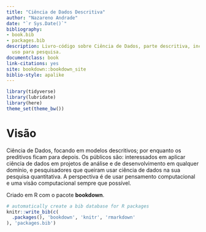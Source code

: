 ```yaml
--- 
title: "Ciência de Dados Descritiva"
author: "Nazareno Andrade"
date: "`r Sys.Date()`"
bibliography:
- book.bib
- packages.bib
description: Livro-código sobre Ciência de Dados, parte descritiva, incluindo seu
  uso para pesquisa.
documentclass: book
link-citations: yes
site: bookdown::bookdown_site
biblio-style: apalike
---
```


```r
library(tidyverse)
library(lubridate)
library(here)
theme_set(theme_bw())
```

# Visão

Ciência de Dados, focando em modelos descritivos; por enquanto os preditivos ficam para depois. Os públicos são: interessados em aplicar ciência de dados em projetos de análise e de desenvolvimento em qualquer domínio, e pesquisadores que queiram usar ciência de dados na sua pesquisa quantitativa. A perspectiva é de usar pensamento computacional e uma visão computacional sempre que possível. 

Criado em R com o pacote **bookdown**.


```r
# automatically create a bib database for R packages
knitr::write_bib(c(
  .packages(), 'bookdown', 'knitr', 'rmarkdown'
), 'packages.bib')
```

